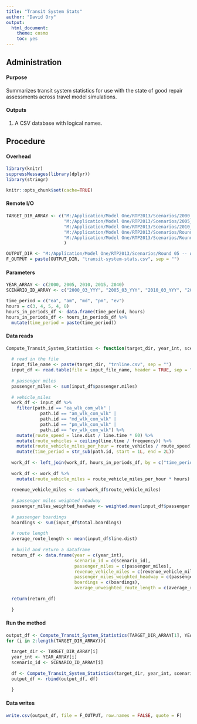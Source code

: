 ```yaml
---
title: "Transit System Stats"
author: "David Ory"
output: 
  html_document:
    theme: cosmo
    toc: yes
---
```



## Administration

#### Purpose
Summarizes transit system statistics for use with the state of good repair assessments across travel model simulations. 

#### Outputs
1.  A CSV database with logical names.

## Procedure

#### Overhead
```r
library(knitr)
suppressMessages(library(dplyr))
library(stringr)
```

```r
knitr::opts_chunk$set(cache=TRUE)
```

#### Remote I/O
```r
TARGET_DIR_ARRAY <- c("M:/Application/Model One/RTP2013/Scenarios/2000_03_YYY/OUTPUT/trn/",
                      "M:/Application/Model One/RTP2013/Scenarios/2005_03_YYY/OUTPUT/trn/",
                      "M:/Application/Model One/RTP2013/Scenarios/2010_03_YYY/OUTPUT/trn/",
                      "M:/Application/Model One/RTP2013/Scenarios/Round 05 -- Final/2015_03_116/OUTPUT/trn/",
                      "M:/Application/Model One/RTP2013/Scenarios/Round 05 -- Final/2040_03_116/OUTPUT/trn/"
                      )

OUTPUT_DIR <- "M:/Application/Model One/RTP2013/Scenarios/Round 05 -- Across Scenarios/bespoke/"
F_OUTPUT = paste(OUTPUT_DIR, "transit-system-stats.csv", sep = "")

```

#### Parameters
```r
YEAR_ARRAY <- c(2000, 2005, 2010, 2015, 2040)
SCENARIO_ID_ARRAY <- c("2000_03_YYY", "2005_03_YYY", "2010_03_YYY", "2015_03_116", "2040_03_116")

time_period = c("ea", "am", "md", "pm", "ev")
hours = c(3, 4, 5, 4, 8)
hours_in_periods_df <- data.frame(time_period, hours)
hours_in_periods_df <- hours_in_periods_df %>%
  mutate(time_period = paste(time_period))

```


#### Data reads
```r
Compute_Transit_System_Statistics <- function(target_dir, year_int, scenario_id) {
  
  # read in the file
  input_file_name <- paste(target_dir, "trnline.csv", sep = "")
  input_df <- read.table(file = input_file_name, header = TRUE, sep = ",", stringsAsFactors = FALSE)
  
  # passenger miles
  passenger_miles <- sum(input_df$passenger.miles)
  
  # vehicle_miles
  work_df <- input_df %>%
    filter(path.id == "ea_wlk_com_wlk" | 
             path.id == "am_wlk_com_wlk" | 
             path.id == "md_wlk_com_wlk" | 
             path.id == "pm_wlk_com_wlk" | 
             path.id == "ev_wlk_com_wlk") %>%
    mutate(route_speed = line.dist / line.time * 60) %>%
    mutate(route_vehicles = ceiling(line.time / frequency)) %>%
    mutate(route_vehicle_miles_per_hour = route_vehicles / route_speed) %>%
    mutate(time_period = str_sub(path.id, start = 1L, end = 2L))
  
  work_df <- left_join(work_df, hours_in_periods_df, by = c("time_period"))
  
  work_df <- work_df %>%
    mutate(route_vehicle_miles = route_vehicle_miles_per_hour * hours)
  
  revenue_vehicle_miles <- sum(work_df$route_vehicle_miles)
  
  # passenger miles weighted headway
  passenger_miles_weighted_headway <- weighted.mean(input_df$passenger.miles, input_df$frequency)
  
  # passenger boardings
  boardings <- sum(input_df$total.boardings)
  
  # route length
  average_route_length <- mean(input_df$line.dist)
  
  # build and return a dataframe
  return_df <- data.frame(year = c(year_int), 
                          scenario_id = c(scenario_id), 
                          passenger_miles = c(passenger_miles),
                          revenue_vehicle_miles = c(revenue_vehicle_miles),
                          passenger_miles_weighted_headway = c(passenger_miles_weighted_headway),
                          boardings = c(boardings),
                          average_unweighted_route_length = c(average_route_length))
  
  return(return_df)
  
  }


```

#### Run the method
```r
output_df <- Compute_Transit_System_Statistics(TARGET_DIR_ARRAY[1], YEAR_ARRAY[1], SCENARIO_ID_ARRAY[1])
for (i in 2:length(TARGET_DIR_ARRAY)){
  
  target_dir <- TARGET_DIR_ARRAY[i]
  year_int <- YEAR_ARRAY[i]
  scenario_id <- SCENARIO_ID_ARRAY[i]
  
  df <- Compute_Transit_System_Statistics(target_dir, year_int, scenario_id)
  output_df <- rbind(output_df, df)
  
  }


```

#### Data writes
```r
write.csv(output_df, file = F_OUTPUT, row.names = FALSE, quote = F)
```


